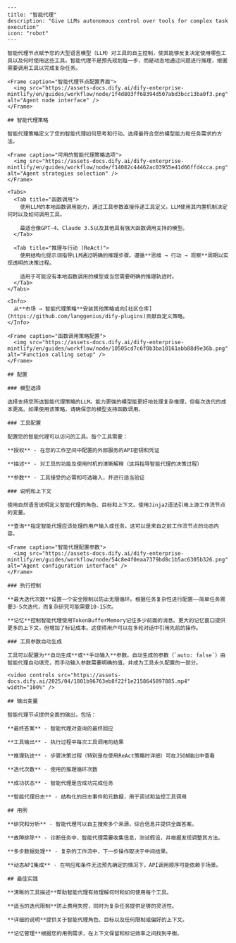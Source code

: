 ```mdx
---
title: "智能代理"
description: "Give LLMs autonomous control over tools for complex task execution"
icon: "robot"
---

智能代理节点赋予您的大型语言模型（LLM）对工具的自主控制，使其能够反复决定使用哪些工具以及何时使用这些工具。智能代理不是预先规划每一步，而是动态地通过问题进行推理，根据需要调用工具以完成复杂任务。

<Frame caption="智能代理节点配置界面">
  <img src="https://assets-docs.dify.ai/dify-enterprise-mintlify/en/guides/workflow/node/1f4d803ff68394d507abd3bcc13ba0f3.png" alt="Agent node interface" />
</Frame>

## 智能代理策略

智能代理策略定义了您的智能代理如何思考和行动。选择最符合您的模型能力和任务需求的方法。

<Frame caption="可用的智能代理策略选项">
  <img src="https://assets-docs.dify.ai/dify-enterprise-mintlify/en/guides/workflow/node/f14082c44462ac03955e41d66ffd4cca.png" alt="Agent strategies selection" />
</Frame>

<Tabs>
  <Tab title="函数调用">
    使用LLM的本地函数调用能力，通过工具参数直接传递工具定义。LLM使用其内置机制决定何时以及如何调用工具。
    
    最适合像GPT-4、Claude 3.5以及其他具有强大函数调用支持的模型。
  </Tab>
  
  <Tab title="推理与行动 (ReAct)">
    使用结构化提示词指导LLM通过明确的推理步骤。遵循**思维 → 行动 → 观察**周期以实现透明的决策过程。
    
    适用于可能没有本地函数调用的模型或当您需要明确的推理轨迹时。
  </Tab>
</Tabs>

<Info>
  从**市场 → 智能代理策略**安装其他策略或向[社区仓库](https://github.com/langgenius/dify-plugins)贡献自定义策略。
</Info>

<Frame caption="函数调用策略配置">
  <img src="https://assets-docs.dify.ai/dify-enterprise-mintlify/en/guides/workflow/node/10505cd7c6f0b3ba10161abb88d9e36b.png" alt="Function calling setup" />
</Frame>

## 配置

### 模型选择

选择支持您所选智能代理策略的LLM。能力更强的模型能更好地处理复杂推理，但每次迭代的成本更高。如果使用该策略，请确保您的模型支持函数调用。

### 工具配置

配置您的智能代理可以访问的工具。每个工具需要：

**授权** - 在您的工作空间中配置的外部服务的API密钥和凭证

**描述** - 对工具的功能及使用时机的清晰解释（这将指导智能代理的决策过程）

**参数** - 工具接受的必需和可选输入，并进行适当验证

### 说明和上下文

使用自然语言说明定义智能代理的角色、目标和上下文。使用Jinja2语法引用上游工作流节点的变量。

**查询**指定智能代理应该处理的用户输入或任务。这可以是来自之前工作流节点的动态内容。

<Frame caption="智能代理配置参数">
  <img src="https://assets-docs.dify.ai/dify-enterprise-mintlify/en/guides/workflow/node/54c8e4f0eaa7379bd8c1b5ac6305b326.png" alt="Agent configuration interface" />
</Frame>

### 执行控制

**最大迭代次数**设置一个安全限制以防止无限循环。根据任务复杂性进行配置——简单任务需要3-5次迭代，而复杂研究可能需要10-15次。

**记忆**控制智能代理使用TokenBufferMemory记住多少前面的消息。更大的记忆窗口提供更多的上下文，但增加了标记成本。这使得用户可以在多轮对话中引用先前的操作。

### 工具参数自动生成

工具可以配置为**自动生成**或**手动输入**参数。自动生成的参数（`auto: false`）由智能代理自动填充，而手动输入参数需要明确的值，并成为工具永久配置的一部分。

<video controls src="https://assets-docs.dify.ai/2025/04/1801b96763eb8f22f1e2158645897885.mp4" width="100%" />

## 输出变量

智能代理节点提供全面的输出，包括：

**最终答案** - 智能代理对查询的最终回应

**工具输出** - 执行过程中每次工具调用的结果

**推理轨迹** - 步骤决策过程（特别是在使用ReAct策略时详细）可在JSON输出中查看

**迭代次数** - 使用的推理循环次数

**成功状态** - 智能代理是否成功完成任务

**智能代理日志** - 结构化的日志事件和元数据，用于调试和监控工具调用

## 用例

**研究和分析** - 智能代理可以自主搜索多个来源，综合信息并提供全面答案。

**故障排除** - 诊断任务中，智能代理需要收集信息，测试假设，并根据发现调整其方法。

**多步数据处理** - 复杂的工作流中，下一步操作取决于中间结果。

**动态API集成** - 在响应和条件无法预先确定的情况下，API调用顺序可能依赖于场景。

## 最佳实践

**清晰的工具描述**帮助智能代理有效理解何时和如何使用每个工具。

**适当的迭代限制**防止费用失控，同时为复杂任务提供足够的灵活性。

**详细的说明**提供关于智能代理角色、目标以及任何限制或偏好的上下文。

**记忆管理**根据您的用例需求，在上下文保留和标记效率之间找到平衡。
```